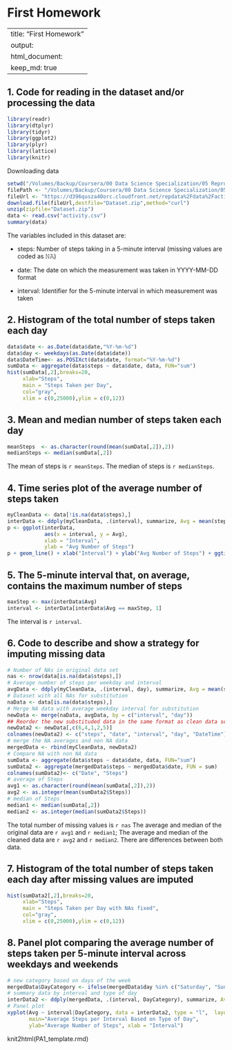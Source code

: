 First Homework
==============
--- 
title: "First Homework" 
output: 
  html_document: 
    keep_md: true 
---

## 1. Code for reading in the dataset and/or processing the data
```r
library(readr)
library(dtplyr)
library(tidyr)
library(ggplot2)
library(plyr)
library(lattice)
library(knitr)
```

Downloading data
```r
setwd("/Volumes/Backup/Coursera/00 Data Science Specialization/05 Reproducible Research")
filePath <- "/Volumes/Backup/Coursera/00 Data Science Specialization/05 Reproducible Research"
fileUrl <- "https://d396qusza40orc.cloudfront.net/repdata%2Fdata%2Factivity.zip"
download.file(fileUrl,destfile="Dataset.zip",method="curl")
unzip(zipfile="Dataset.zip")
data <- read.csv("activity.csv")
summary(data)
```

The variables included in this dataset are:

* steps: Number of steps taking in a 5-minute interval (missing values are coded as 𝙽𝙰)

* date: The date on which the measurement was taken in YYYY-MM-DD format

* interval: Identifier for the 5-minute interval in which measurement was taken

## 2. Histogram of the total number of steps taken each day
```r
data$date <- as.Date(data$date,"%Y-%m-%d")
data$day <- weekdays(as.Date(data$date))
data$DateTime<- as.POSIXct(data$date, format="%Y-%m-%d")
sumData <- aggregate(data$steps ~ data$date, data, FUN="sum")
hist(sumData[,2],breaks=20, 
     xlab="Steps",
     main = "Steps Taken per Day",
     col="gray",
     xlim = c(0,25000),ylim = c(0,12))
```

## 3. Mean and median number of steps taken each day
```r
meanSteps  <- as.character(round(mean(sumData[,2]),2))
medianSteps <- median(sumData[,2])
```

The mean of steps is `r meanSteps`. The median of steps is `r medianSteps`.

## 4. Time series plot of the average number of steps taken
```r
myCleanData <- data[!is.na(data$steps),]
interData <- ddply(myCleanData, .(interval), summarize, Avg = mean(steps))
p <- ggplot(interData, 
            aes(x = interval, y = Avg), 
            xlab = "Interval", 
            ylab = "Avg Number of Steps")
p + geom_line() + xlab("Interval") + ylab("Avg Number of Steps") + ggtitle("Avg Number of Steps per Interval")
```

## 5. The 5-minute interval that, on average, contains the maximum number of steps
```r
maxStep <- max(interData$Avg)
interval <- interData[interData$Avg == maxStep, 1]
```
The interval is `r interval`.

## 6. Code to describe and show a strategy for imputing missing data
```r
# Number of NAs in original data set
nas <- nrow(data[is.na(data$steps),])
# Average number of steps per weekday and interval
avgData <- ddply(myCleanData, .(interval, day), summarize, Avg = mean(steps))
# Dataset with all NAs for substitution
naData <- data[is.na(data$steps),]
# Merge NA data with average weekday interval for substitution
newData <- merge(naData, avgData, by = c("interval", "day"))
## Reorder the new substituded data in the same format as clean data set
newData2 <- newData[,c(6,4,1,2,5)]
colnames(newData2) <- c("steps", "date", "interval", "day", "DateTime")
# merge the NA averages and non NA data
mergedData <- rbind(myCleanData, newData2)
# Compare NA with non NA data
sumData <- aggregate(data$steps ~ data$date, data, FUN="sum")
sumData2 <- aggregate(mergedData$steps ~ mergedData$date, FUN = sum)
colnames(sumData2)<- c("Date", "Steps")
# average of Steps
avg1 <- as.character(round(mean(sumData[,2]),2))
avg2 <- as.integer(mean(sumData2$Steps))
# median of Steps
median1 <- median(sumData[,2])
median2 <- as.integer(median(sumData2$Steps))
```

The total number of missing values is `r nas`
The average and median of the original data are `r avg1` and `r median1`;
The average and median of the cleaned data are `r avg2` and `r median2`.
There are differences between both data.

## 7. Histogram of the total number of steps taken each day after missing values are imputed
```r
hist(sumData2[,2],breaks=20, 
     xlab="Steps",
     main = "Steps Taken per Day with NAs fixed",
     col="gray",
     xlim = c(0,25000),ylim = c(0,12))
```

## 8. Panel plot comparing the average number of steps taken per 5-minute interval across weekdays and weekends
```r
# new category based on days of the week
mergedData$DayCategory <- ifelse(mergedData$day %in% c("Saturday", "Sunday"), "Weekend", "Weekday")
# summary data by interval and type of day
interData2 <- ddply(mergedData, .(interval, DayCategory), summarize, Avg = mean(steps))
# Panel plot
xyplot(Avg ~ interval|DayCategory, data = interData2, type = "l",  layout = c(1,2),
       main="Average Steps per Interval Based on Type of Day", 
       ylab="Average Number of Steps", xlab = "Interval")
```

knit2html(PA1_template.rmd) 